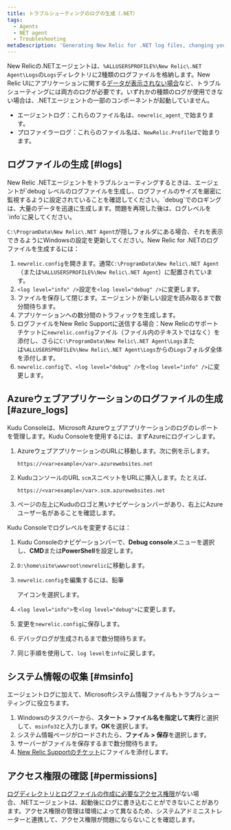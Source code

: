 ```yaml
---
title: トラブルシューティングのログの生成（.NET）
tags:
  - Agents
  - NET agent
  - Troubleshooting
metaDescription: 'Generating New Relic for .NET log files, changing your log file settings, and collecting Microsoft System Information files.'
---
```


New Relicの.NETエージェントは、`%ALLUSERSPROFILE%\New Relic\.NET Agent\Logs`の`Logs`ディレクトリに2種類のログファイルを格納します。New Relic UIにアプリケーションに関する[データが表示されない場合](/docs/agents/net-agent/troubleshooting/no-data-appears-net)など、トラブルシューティングには両方のログが必要です。いずれかの種類のログが使用できない場合は、.NETエージェントの一部のコンポーネントが起動していません。

* エージェントログ：これらのファイル名は、`newrelic_agent_`で始まります。
* プロファイラーログ：これらのファイル名は、`NewRelic.Profiler`で始まります。

## ログファイルの生成 [#logs]

<Callout variant="important">
  New Relic .NETエージェントをトラブルシューティングするときは、エージェントが`debug`レベルのログファイルを生成し、ログファイルのサイズを厳密に監視するように設定されていることを確認してください。`debug`でのロギングは、大量のデータを迅速に生成します。問題を再現した後は、ログレベルを`info`に戻してください。
</Callout>

`C:\ProgramData\New Relic\.NET Agent`が隠しフォルダにある場合、それを表示できるようにWindowsの設定を更新してください。New Relic for .NETのログファイルを生成するには：

1. `newrelic.config`を開きます。通常`C:\ProgramData\New Relic\.NET Agent`（または`%ALLUSERSPROFILE%\New Relic\.NET Agent`）に配置されています。
2. `<log level="info" />`設定を`<log level="debug" />`に変更します。
3. ファイルを保存して閉じます。エージェントが新しい設定を読み取るまで数分間待ちます。
4. アプリケーションへの数分間のトラフィックを生成します。
5. ログファイルをNew Relic Supportに送信する場合：New Relicのサポートチケットに`newrelic.config`ファイル（ファイル内のテキストではなく）を添付し、さらに`C:\ProgramData\New Relic\.NET Agent\Logs`または`%ALLUSERSPROFILE%\New Relic\.NET Agent\Logs`からの`Logs`フォルダ全体を添付します。
6. `newrelic.config`で、`<log level="debug" />`を`<log level="info" />`に変更します。

## Azureウェブアプリケーションのログファイルの生成 [#azure_logs]

Kudu Consoleは、Microsoft Azureウェブアプリケーションのログのレポートを管理します。Kudu Consoleを使用するには、まずAzureにログインします。

1. AzureウェブアプリケーションのURLに移動します。次に例を示します。

   ```
   https://<var>example</var>.azurewebsites.net
   ```

2. KuduコンソールのURL `scm`スニペットをURLに挿入します。たとえば、

   ```
   https://<var>example</var>.scm.azurewebsites.net
   ```

3. ページの左上にKuduのロゴと黒いナビゲーションバーがあり、右上にAzureユーザー名があることを確認します。

Kudu Consoleでログレベルを変更するには：

1. Kudu Consoleのナビゲーションバーで、**Debug console**メニューを選択し、**CMD**または**PowerShell**を設定します。

2. `D:\home\site\wwwroot\newrelic`に移動します。

3. `newrelic.config`を編集するには、鉛筆

   <Icon name="fe-edit-2"/>

   アイコンを選択します。

4. `<log level="info">`を`<log level="debug">`に変更します。

5. 変更を`newrelic.config`に保存します。

6. デバッグログが生成されるまで数分間待ちます。

7. 同じ手順を使用して、`log level`を`info`に戻します。

## システム情報の収集 [#msinfo]

エージェントログに加えて、Microsoftシステム情報ファイルもトラブルシューティングに役立ちます。

1. Windowsのタスクバーから、**スタート > ファイル名を指定して実行**と選択して、`msinfo32`と入力します。**OK**を選択します。
2. システム情報ページがロードされたら、**ファイル > 保存**を選択します。
3. サーバーがファイルを保存するまで数分間待ちます。
4. [New Relic Supportのチケット](/docs/accounts-partnerships/education/getting-started-new-relic/find-help-or-file-support-ticket)にファイルを添付します。

## アクセス権限の確認 [#permissions]

[ログディレクトリとログファイルの作成に必要なアクセス権限](/docs/agents/net-agent/troubleshooting/no-data-registry-key-permission-issues)がない場合、.NETエージェントは、起動後にログに書き込むことができないことがあります。アクセス権限の管理は環境によって異なるため、システムアドミニストレーターと連携して、アクセス権限が問題にならないことを確認します。

